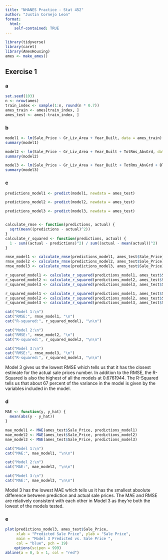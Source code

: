```yaml
---
title: "NHANES Practice - Stat 452"
author: "Justin Cornejo Leon"
format: 
  html:
    self-contained: TRUE
---
```


```r
library(tidyverse)
library(caret)
library(AmesHousing)
ames <- make_ames()
```

## Exercise 1

### a

```r
set.seed(103)
n <- nrow(ames)
train_index <- sample(1:n, round(n * 0.7))
ames_train <- ames[train_index, ]
ames_test <- ames[-train_index, ]
```

### b

```r
model1 <- lm(Sale_Price ~ Gr_Liv_Area + Year_Built, data = ames_train)
summary(model1)
```

```r
model2 <- lm(Sale_Price ~ Gr_Liv_Area + Year_Built + TotRms_AbvGrd, data = ames_train)
summary(model2)
```

```r
model3 <- lm(Sale_Price ~ Gr_Liv_Area + Year_Built + TotRms_AbvGrd + Bldg_Type, data = ames_train)
summary(model3)
```

### c

```r
predictions_model1 <- predict(model1, newdata = ames_test)

predictions_model2 <- predict(model2, newdata = ames_test)

predictions_model3 <- predict(model3, newdata = ames_test)


calculate_rmse <- function(predictions, actual) {
  sqrt(mean((predictions - actual)^2))
}
calculate_r_squared <- function(predictions, actual) {
  1 - sum((actual - predictions)^2) / sum((actual - mean(actual))^2)
}
```

```r
rmse_model1 <- calculate_rmse(predictions_model1, ames_test$Sale_Price)
rmse_model2 <- calculate_rmse(predictions_model2, ames_test$Sale_Price)
rmse_model3 <- calculate_rmse(predictions_model3, ames_test$Sale_Price)
```

```r
r_squared_model1 <- calculate_r_squared(predictions_model1, ames_test$Sale_Price)
r_squared_model2 <- calculate_r_squared(predictions_model2, ames_test$Sale_Price)
r_squared_model3 <- calculate_r_squared(predictions_model3, ames_test$Sale_Price)
```

```r
r_squared_model1 <- calculate_r_squared(predictions_model1, ames_test$Sale_Price)
r_squared_model2 <- calculate_r_squared(predictions_model2, ames_test$Sale_Price)
r_squared_model3 <- calculate_r_squared(predictions_model3, ames_test$Sale_Price)
```

```r
cat("Model 1:\n")
cat("RMSE:", rmse_model1, "\n")
cat("R-squared:", r_squared_model1, "\n\n")

cat("Model 2:\n")
cat("RMSE:", rmse_model2, "\n")
cat("R-squared:", r_squared_model2, "\n\n")

cat("Model 3:\n")
cat("RMSE:", rmse_model3, "\n")
cat("R-squared:", r_squared_model3, "\n\n")
```

Model 3 gives us the lowest RMSE which tells us that it has the closest estimate for the actual sale prices number. In addition to the RMSE, the R-Squared is also the highest of all the models at 0.6761944. The R-Squared tells us that about 67 percent of the variance in the model is given by the variables included in the model.

### d

```r
MAE <- function(y, y_hat) {
  mean(abs(y - y_hat))
}

mae_model1 <- MAE(ames_test$Sale_Price, predictions_model1)
mae_model2 <- MAE(ames_test$Sale_Price, predictions_model2)
mae_model3 <- MAE(ames_test$Sale_Price, predictions_model3)

cat("Model 1:\n")
cat("MAE:", mae_model1, "\n\n")

cat("Model 2:\n")
cat("MAE:", mae_model2, "\n\n")

cat("Model 3:\n")
cat("MAE:", mae_model3, "\n\n")
```

Model 3 has the lowest MAE which tells us it has the smallest absolute difference between prediction and actual sale prices. The MAE and RMSE are relatively consistent with each other in Model 3 as they're both the lowest of the models tested.

### e

```r
plot(predictions_model3, ames_test$Sale_Price, 
     xlab = "Predicted Sale Price", ylab = "Sale Price",
     main = "Model 3 Predicted vs. Sale Price ",
     col = "blue", pch = 19)
    options(scipen = 999)
abline(a = 0, b = 1, col = "red")

```
